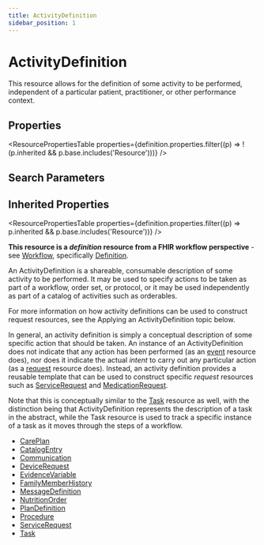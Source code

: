 ```yaml
---
title: ActivityDefinition
sidebar_position: 1
---
```



# ActivityDefinition

This resource allows for the definition of some activity to be performed, independent of a particular patient, practitioner, or other performance context.

<Tabs queryString="section">
  <TabItem value="schema" label="Schema" default>

## Properties

<ResourcePropertiesTable
  properties={definition.properties.filter((p) => !(p.inherited && p.base.includes('Resource')))}
/>

## Search Parameters

<SearchParamsTable searchParams={definition.searchParameters} />

## Inherited Properties

<ResourcePropertiesTable properties={definition.properties.filter((p) => p.inherited && p.base.includes('Resource'))} />

  </TabItem>
<TabItem value="usage" label="Usage">
<div> <a name="bnc"></a>  <p><strong>This resource is a <em>definition</em> resource from a FHIR workflow perspective</strong> - see <a href="https://www.hl7.org/fhir/workflow.html">Workflow</a>, specifically <a href="https://www.hl7.org/fhir/workflow.html#definition">Definition</a>.</p>  <p>An <Link to="/docs/api/fhir/resources/activitydefinition">ActivityDefinition</Link> is a shareable, consumable description of some activity to be performed. It may be used to specify actions to be taken as part of a workflow, order set, or protocol, or it may be used independently as part of a catalog of activities such as orderables.</p>  <p>For more information on how activity definitions can be used to construct request resources, see the Applying an <Link to="/docs/api/fhir/resources/activitydefinition">ActivityDefinition</Link> topic below.</p> </div>
</TabItem>
<TabItem value="relationships" label="Relationships">
<div>  <p>In general, an activity definition is simply a conceptual description of some specific action that should be taken. An instance of an <Link to="/docs/api/fhir/resources/activitydefinition">ActivityDefinition</Link> does not indicate that any action has been performed (as an <a href="https://www.hl7.org/fhir/workflow.html#event">event</a> resource does), nor does it indicate the actual <i>intent</i> to carry out any particular action (as a <a href="https://www.hl7.org/fhir/workflow.html#request">request</a> resource does). Instead, an activity definition provides a reusable template that can be used to construct specific <i>request</i> resources such as <a href="/docs/api/fhir/resources/servicerequest">ServiceRequest</a> and <a href="/docs/api/fhir/resources/medicationrequest">MedicationRequest</a>. </p>  <p>Note that this is conceptually similar to the <a href="/docs/api/fhir/resources/task">Task</a> resource as well, with the distinction being that <Link to="/docs/api/fhir/resources/activitydefinition">ActivityDefinition</Link> represents the description of a task in the abstract, while the <Link to="/docs/api/fhir/resources/task">Task</Link> resource is used to track a specific instance of a task as it moves through the steps of a workflow.</p>  </div>
</TabItem>

<TabItem value="referencedBy" label="Referenced By">
<ul><li><a href="/docs/api/fhir/resources/careplan">CarePlan</a></li>
<li><a href="/docs/api/fhir/resources/catalogentry">CatalogEntry</a></li>
<li><a href="/docs/api/fhir/resources/communication">Communication</a></li>
<li><a href="/docs/api/fhir/resources/devicerequest">DeviceRequest</a></li>
<li><a href="/docs/api/fhir/resources/evidencevariable">EvidenceVariable</a></li>
<li><a href="/docs/api/fhir/resources/familymemberhistory">FamilyMemberHistory</a></li>
<li><a href="/docs/api/fhir/resources/messagedefinition">MessageDefinition</a></li>
<li><a href="/docs/api/fhir/resources/nutritionorder">NutritionOrder</a></li>
<li><a href="/docs/api/fhir/resources/plandefinition">PlanDefinition</a></li>
<li><a href="/docs/api/fhir/resources/procedure">Procedure</a></li>
<li><a href="/docs/api/fhir/resources/servicerequest">ServiceRequest</a></li>
<li><a href="/docs/api/fhir/resources/task">Task</a></li></ul>
</TabItem>
</Tabs>
